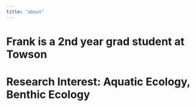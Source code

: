 ```yaml
---
title: "about"
---
```


# Frank is a 2nd year grad student at Towson

# Research Interest: Aquatic Ecology, Benthic Ecology
